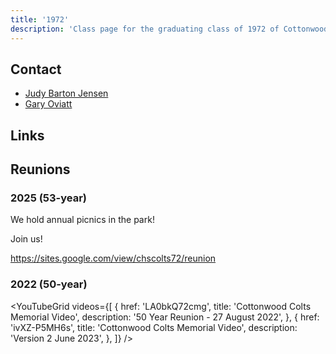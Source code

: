 ```yaml
---
title: '1972'
description: 'Class page for the graduating class of 1972 of Cottonwood High School.'
---
```



## Contact

- [Judy Barton Jensen](mailto:chscolts72@gmail.com)
- [Gary Oviatt](goviatt@gmail.com)

## Links

<CardGrid>
  <LinkCard
    title="Class of '72 Homepage"
    href="https://sites.google.com/view/chscolts72/home"
    description="Reunions, census, in memoriam, missing people, feedback, all in one place."
  />
  <LinkCard
      title="Class of '72 Facebook Group"
      icon="facebook"
      href="https://www.facebook.com/groups/chscolts72"
      description="All class of '72 members are encouraged to join."
    />
</CardGrid>

## Reunions

### 2025 (53-year)

We hold annual picnics in the park!

Join us!

https://sites.google.com/view/chscolts72/reunion

### 2022 (50-year)


<YouTubeGrid
	videos={[
		{
			href: 'LA0bkQ72cmg',
			title: 'Cottonwood Colts Memorial Video',
			description: '50 Year Reunion - 27 August 2022',
		},
		{
			href: 'ivXZ-P5MH6s',
			title: 'Cottonwood Colts Memorial Video',
			description: 'Version 2 June 2023',
		},
	]}
/>

